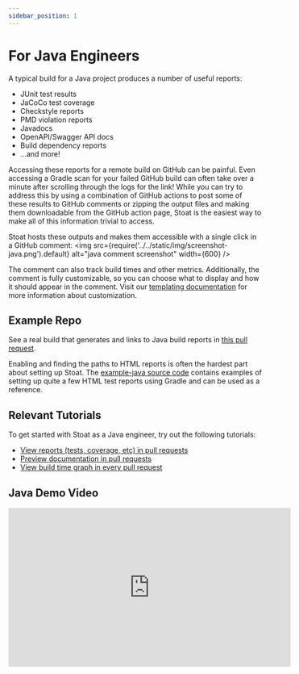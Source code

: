```yaml
---
sidebar_position: 1
---
```


# For Java Engineers

A typical build for a Java project produces a number of useful reports:
* JUnit test results
* JaCoCo test coverage
* Checkstyle reports
* PMD violation reports
* Javadocs
* OpenAPI/Swagger API docs
* Build dependency reports
* ...and more!

Accessing these reports for a remote build on GitHub can be painful.
Even accessing a Gradle scan for your failed GitHub build can often take over a minute after scrolling through the logs for the link!
While you can try to address this by using a combination of GitHub actions to post some of these results to GitHub comments or zipping the output files and making them downloadable from the GitHub action page,
Stoat is the easiest way to make all of this information trivial to access.

Stoat hosts these outputs and makes them accessible with a single click in a GitHub comment:
<img src={require('../../static/img/screenshot-java.png').default} alt="java comment screenshot" width={600} />

The comment can also track build times and other metrics. Additionally, the comment is fully customizable, so
you can choose what to display and how it should appear in the comment.
Visit our [templating documentation](../concepts/templating) for more information about customization.

## Example Repo

See a real build that generates and links to Java build reports in [this pull request](https://github.com/stoat-dev/example-java/pull/1).

Enabling and finding the paths to HTML reports is often the hardest part about setting up Stoat.
The [example-java source code](https://github.com/stoat-dev/example-java) contains examples of setting up quite a few
HTML test reports using Gradle and can be used as a reference.

## Relevant Tutorials

To get started with Stoat as a Java engineer, try out the following tutorials:
* [View reports (tests, coverage, etc) in pull requests](../tutorials/view-reports)
* [Preview documentation in pull requests](../tutorials/preview-docs)
* [View build time graph in every pull request](../tutorials/build-runtimes)

## Java Demo Video

<iframe width="560" height="315" src="https://www.youtube.com/embed/CXnFvUBcCbc" title="YouTube video player" frameborder="0" allow="accelerometer; autoplay; clipboard-write; encrypted-media; gyroscope; picture-in-picture" allowfullscreen></iframe>
